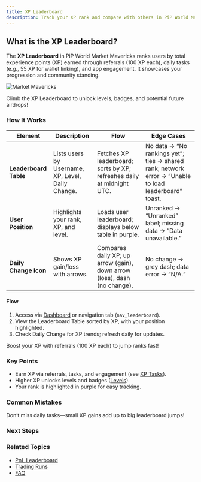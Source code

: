 ```yaml
---
title: XP Leaderboard
description: Track your XP rank and compare with others in PiP World Market Mavericks
---
```



## What is the XP Leaderboard?

The **XP Leaderboard** in PiP World Market Mavericks ranks users by total experience points (XP) earned through referrals (100 XP each), daily tasks (e.g., 55 XP for wallet linking), and app engagement. It showcases your progression and community standing.

![Market Mavericks](/images/SCR-20251016-kwgq.png)

<Callout type="info">
  Climb the XP Leaderboard to unlock levels, badges, and potential future airdrops!
</Callout>

### How It Works

| Element | Description | Flow | Edge Cases |
|---------|-------------|------|------------|
| **Leaderboard Table** | Lists users by Username, XP, Level, Daily Change. | Fetches XP leaderboard; sorts by XP; refreshes daily at midnight UTC. | No data → “No rankings yet”; ties → shared rank; network error → “Unable to load leaderboard” toast. |
| **User Position** | Highlights your rank, XP, and level. | Loads user leaderboard; displays below table in purple. | Unranked → “Unranked” label; missing data → “Data unavailable.” |
| **Daily Change Icon** | Shows XP gain/loss with arrows. | Compares daily XP; up arrow (gain), down arrow (loss), dash (no change). | No change → grey dash; data error → “N/A.” |

#### Flow
1. Access via [Dashboard](/docs/dashboard-overview) or navigation tab (`nav_leaderboard`).
2. View the Leaderboard Table sorted by XP, with your position highlighted.
3. Check Daily Change for XP trends; refresh daily for updates.

<Callout type="warn">
  Boost your XP with referrals (100 XP each) to jump ranks fast!
</Callout>

### Key Points
- Earn XP via referrals, tasks, and engagement (see [XP Tasks](/docs/progression/xp-tasks)).
- Higher XP unlocks levels and badges ([Levels](/docs/progression/levels)).
- Your rank is highlighted in purple for easy tracking.

### Common Mistakes
<Callout type="error">
  Don’t miss daily tasks—small XP gains add up to big leaderboard jumps!
</Callout>

### Next Steps
<Cards>
  <Card title="📚 XP Tasks" href="/docs/progression/xp-tasks" description="Earn more XP with tasks." />
  <Card title="🚀 Referrals" href="/docs/dashboard/referrals" description="Get 100 XP per referral." />
  <Card title="🏆 Badges" href="/docs/progression/badges" description="Unlock achievements with XP." />
</Cards>

### Related Topics
- [PnL Leaderboard](/docs/leaderboards/pnl-leaderboard)
- [Trading Runs](/docs/leaderboards/trading-runs)
- [FAQ](/docs/advanced/faq)